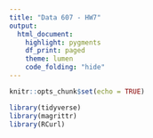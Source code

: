 ```yaml
---
title: "Data 607 - HW7"
output: 
  html_document:
    highlight: pygments
    df_print: paged
    theme: lumen
    code_folding: "hide"
---
```


```r
knitr::opts_chunk$set(echo = TRUE)
```

```r
library(tidyverse)
library(magrittr)
library(RCurl)
```


